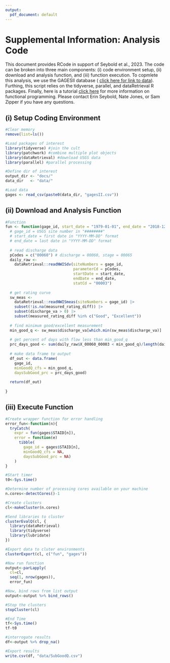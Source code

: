 ```yaml
---
output:
  pdf_document: default
---
```

# Supplemental Information: Analysis Code

This document provides RCode in support of Seybold et al., 2023. The code can be broken into three main components: (i) code environment setup, (ii)  download and analysis function, and (iii) function execution. To copmlete this analysis, we use the GAGESII database ( [click here for link to data](https://water.usgs.gov/GIS/metadata/usgswrd/XML/gagesII_Sept2011.xml#stdorder)). Furthing, this script relies on the tidyverse, parallel, and dataRetrieval R packages. Finally, here is a tutorial [click here](https://bamaecohydro.github.io/Methods/fun.html) for more information on functional programming. Please contact Erin Seybold, Nate Jones, or Sam Zipper if you have any questions. 

## (i) Setup Coding Environment
```r
#Clear memory 
remove(list=ls())

#Load packages of interest
library(tidyverse) #join the cult
library(patchwork) #combine multiple plot objects
library(dataRetrieval) #download USGS data
library(parallel) #parallel processing

#Define dir of interest
output_dir <- "docs/"
data_dir   <- "data/"

#Load data
gages <- read_csv(paste0(data_dir, "gagesII.csv"))
```


## (ii) Download and Analysis Function
```r
#Function
fun <- function(gage_id, start_date = "1979-01-01", end_date = "2018-12-30"){
  # gage_id = USGS site number in "########"
  # start_date = first date in "YYYY-MM-DD" format
  # end_date = last date in "YYYY-MM-DD" format
  
  # read discharge data
  pCodes = c("00060") # discharge = 00060, stage = 00065
  daily_raw <- 
    dataRetrieval::readNWISdv(siteNumbers = gage_id, 
                              parameterCd = pCodes,
                              startDate = start_date,
                              endDate = end_date,
                              statCd = "00003")
  
  # get rating curve
  sw_meas <- 
    dataRetrieval::readNWISmeas(siteNumbers = gage_id) |> 
    subset(!is.na(measured_rating_diff)) |>
    subset(discharge_va > 0) |> 
    subset(measured_rating_diff %in% c("Good", "Excellent"))
  
  # find minimum good/excellent measurement
  min_good_q <- sw_meas$discharge_va[which.min(sw_meas$discharge_va)]
  
  # get percent of days with flow less than min_good_q
  prc_days_good <- sum(daily_raw$X_00060_00003 < min_good_q)/length(daily_raw$X_00060_00003)
  
  # make data frame to output
  df_out <- data.frame(
    gage_id,
    minGoodQ_cfs = min_good_q,
    daysSubGood_prc = prc_days_good)
  
  return(df_out)
  
}

```



## (iii) Execute Function
```r
#Create wrapper function for error handling
error_fun<-function(n){
  tryCatch(
    expr = fun(gages$STAID[n]), 
    error = function(e)
      tibble(
        gage_id = gages$STAID[n],
        minGoodQ_cfs = NA,
        daysSubGood_prc = NA)
    )
}  

#Start timer
t0<-Sys.time()

#Determine number of processing cores available on your machine
n.cores<-detectCores()-1

#Create clusters
cl<-makeCluster(n.cores)

#Send libraries to cluster
clusterEvalQ(cl, {
  library(dataRetrieval)
  library(tidyverse)
  library(lubridate)
})

#Export data to cluter environments
clusterExport(cl, c("fun", "gages"))

#Now run function
output<-parLapply(
  cl=cl,
  seq(1, nrow(gages)),
  error_fun)

#Now, bind rows from list output
output<-output %>% bind_rows()

#Stop the clusters
stopCluster(cl)

#End Time
tf<-Sys.time()
tf-t0 

#interrogate results
df<-output %>% drop_na()

#Export results
write.csv(df, "data/SubGoodQ.csv")
```


